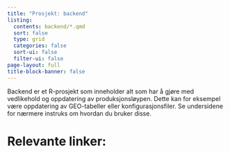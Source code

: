 ```yaml
---
title: "Prosjekt: backend"
listing:
  contents: backend/*.qmd
  sort: false
  type: grid
  categories: false
  sort-ui: false
  filter-ui: false
page-layout: full
title-block-banner: false
---
```


Backend er et R-prosjekt som inneholder alt som har å gjøre med vedlikehold og oppdatering av produksjonsløypen. Dette kan for eksempel være oppdatering av GEO-tabeller eller konfigurasjonsfiler. Se undersidene for nærmere instruks om hvordan du bruker disse.

# Relevante linker:
